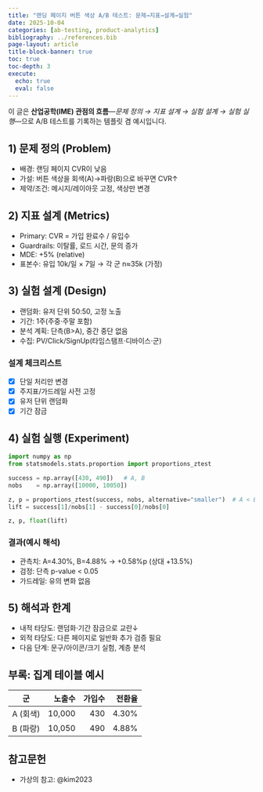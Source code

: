 ```yaml
---
title: "랜딩 페이지 버튼 색상 A/B 테스트: 문제→지표→설계→실험"
date: 2025-10-04
categories: [ab-testing, product-analytics]
bibliography: ../references.bib
page-layout: article
title-block-banner: true
toc: true
toc-depth: 3
execute:
  echo: true
  eval: false
---
```


이 글은 **산업공학(IME) 관점의 흐름**—_문제 정의 → 지표 설계 → 실험 설계 → 실험 실행_—으로 A/B 테스트를 기록하는 템플릿 겸 예시입니다.

## 1) 문제 정의 (Problem)
- 배경: 랜딩 페이지 CVR이 낮음
- 가설: 버튼 색상을 회색(A)→파랑(B)으로 바꾸면 CVR↑
- 제약/조건: 메시지/레이아웃 고정, 색상만 변경

## 2) 지표 설계 (Metrics)
- Primary: CVR = 가입 완료수 / 유입수
- Guardrails: 이탈률, 로드 시간, 문의 증가
- MDE: +5% (relative)
- 표본수: 유입 10k/일 × 7일 → 각 군 n≈35k (가정)

## 3) 실험 설계 (Design)
- 랜덤화: 유저 단위 50:50, 고정 노출
- 기간: 1주(주중·주말 포함)
- 분석 계획: 단측(B>A), 중간 중단 없음
- 수집: PV/Click/SignUp(타임스탬프·디바이스·군)

### 설계 체크리스트
- [x] 단일 처리만 변경
- [x] 주지표/가드레일 사전 고정
- [x] 유저 단위 랜덤화
- [x] 기간 잠금

## 4) 실험 실행 (Experiment)
```python
import numpy as np
from statsmodels.stats.proportion import proportions_ztest

success = np.array([430, 490])   # A, B
nobs    = np.array([10000, 10050])

z, p = proportions_ztest(success, nobs, alternative="smaller")  # A < B
lift = success[1]/nobs[1] - success[0]/nobs[0]

z, p, float(lift)
```

### 결과(예시 해석)
- 관측치: A=4.30%, B=4.88% → +0.58%p (상대 +13.5%)
- 검정: 단측 p-value < 0.05
- 가드레일: 유의 변화 없음

## 5) 해석과 한계
- 내적 타당도: 랜덤화·기간 잠금으로 교란↓
- 외적 타당도: 다른 페이지로 일반화 추가 검증 필요
- 다음 단계: 문구/아이콘/크기 실험, 계층 분석

## 부록: 집계 테이블 예시
| 군 | 노출수 | 가입수 | 전환율 |
|---|---:|---:|---:|
| A (회색) | 10,000 | 430 | 4.30% |
| B (파랑) | 10,050 | 490 | 4.88% |

## 참고문헌
- 가상의 참고: @kim2023